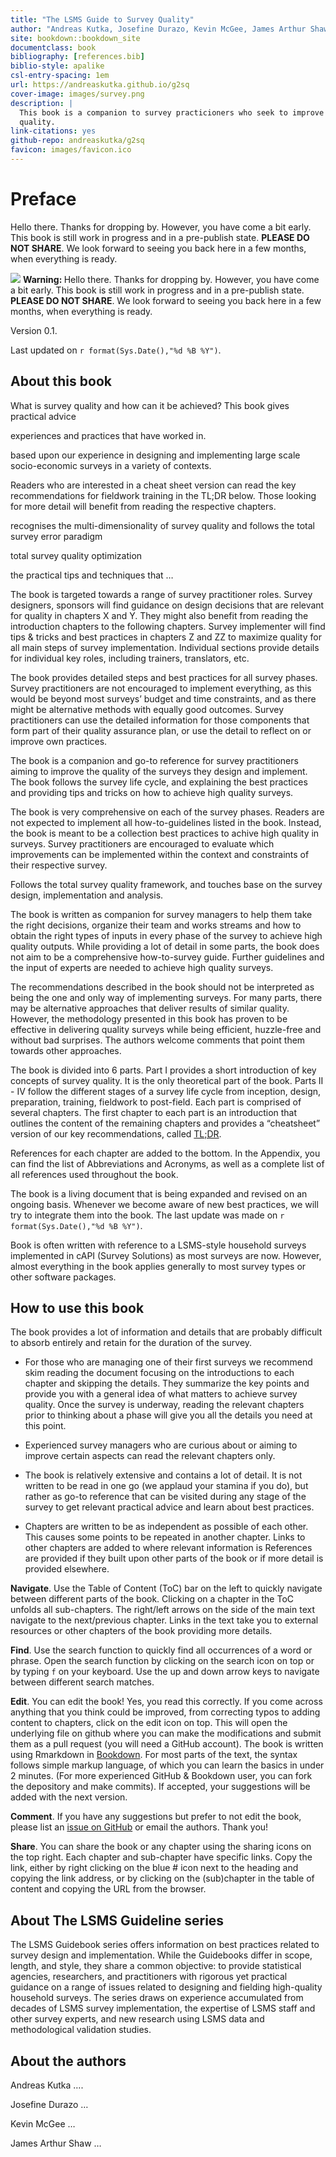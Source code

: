 ```yaml
--- 
title: "The LSMS Guide to Survey Quality"
author: "Andreas Kutka, Josefine Durazo, Kevin McGee, James Arthur Shaw"
site: bookdown::bookdown_site
documentclass: book
bibliography: [references.bib]
biblio-style: apalike
csl-entry-spacing: 1em
url: https://andreaskutka.github.io/g2sq
cover-image: images/survey.png
description: |
  This book is a companion to survey practicioners who seek to improve data 
  quality.
link-citations: yes
github-repo: andreaskutka/g2sq
favicon: images/favicon.ico
---
```


# Preface {-}
:::: { .careful  data-latex=""}
Hello there. Thanks for dropping by.  However, you have come a bit early. This book is still work in progress and in a pre-publish state. **PLEASE DO NOT SHARE**. We look forward to seeing you back here in a few months, when everything is ready.  
::::

:::: { .warn}
<img src="images/warning.svg" class="svg-inline"/> **Warning: **Hello there. Thanks for dropping by.  However, you have come a bit early. This book is still work in progress and in a pre-publish state. **PLEASE DO NOT SHARE**. We look forward to seeing you back here in a few months, when everything is ready.  
::::

Version 0.1.

Last updated on `r format(Sys.Date(),"%d %B %Y")`.


## About this book{-}

What is survey quality and how can it be achieved? This book gives practical advice 

experiences and practices that have worked in. 

based upon our experience in designing and implementing large scale socio-economic surveys in a variety of contexts. 

Readers who are interested in a cheat sheet version can read the key recommendations for fieldwork training in the TL;DR below. Those looking for more detail will benefit from reading the respective chapters. 


recognises the multi-dimensionality of survey quality and follows the total survey error paradigm

total survey quality optimization

the practical tips and techniques that ...

The book is targeted towards a range of survey practitioner roles. Survey designers, sponsors will find guidance on design decisions that are relevant for quality in chapters X and Y. They might also benefit from reading the introduction chapters to the following chapters. Survey implementer will find tips & tricks and best practices in chapters Z and ZZ to maximize quality for all main steps of survey implementation. Individual sections provide details for individual key roles, including trainers, translators, etc. 

The book provides detailed steps and best practices for all survey phases. Survey practitioners are not encouraged to implement everything, as this would be beyond most surveys' budget and time constraints, and as there might be alternative methods with equally good outcomes. Survey practitioners can use the detailed information for those components that form part of their quality assurance plan, or use the detail to reflect on or improve own practices. 

The book is a companion and go-to reference for survey practitioners aiming to improve the quality of the surveys they design and implement. The book follows the survey life cycle, and explaining the best practices and providing tips and tricks on how to achieve high quality surveys. 

The book is very comprehensive on each of the survey phases. Readers are not expected to implement all how-to-guidelines listed in the book. Instead, the book is meant to be a collection best practices to achive high quality in surveys. Survey practitioners are encouraged to evaluate which improvements can be implemented within the context and constraints of their respective survey.


Follows the total survey quality framework, and touches base on the survey design, implementation and analysis. 

The book is written as companion for survey managers to help them take the right decisions, organize their team and works streams and how to obtain the right types of inputs in every phase of the survey to achieve high quality outputs. While providing a lot of detail in some parts, the book does not aim to be a comprehensive how-to-survey guide. Further guidelines and the input of experts are needed to achieve high quality surveys. 

The recommendations described in the book should not be interpreted as being the one and only way of implementing surveys. For many parts, there may be alternative approaches that deliver results of similar quality. However, the methodology presented in this book has proven to be effective in delivering quality surveys while being efficient, huzzle-free and without bad surprises. The authors welcome comments that point them towards other approaches. 

The book is divided into 6 parts. Part I provides a short introduction of key concepts of survey quality. It is the only theoretical part of the book. Parts II - IV follow the different stages of a survey life cycle from inception, design, preparation, training, fieldwork to post-field. Each part is comprised of several chapters. The first chapter to each part is an introduction that outlines the content of the remaining chapters and provides a "cheatsheet" version of our key recommendations, called [TL;DR](https://www.merriam-webster.com/dictionary/TL%3BDR){target="_blank"}.

References for each chapter are added to the bottom. In the Appendix, you can find the list of Abbreviations and Acronyms, as well as a complete list of all references used throughout the book.

The book is a living document that is being expanded and revised on an ongoing basis. Whenever we become aware of new best practices, we will try to integrate them into the book. The last update was made on `r format(Sys.Date(),"%d %B %Y")`. 

Book is often written with reference to a LSMS-style household surveys implemented in cAPI (Survey Solutions) as most surveys are now. However, almost everything in the book applies generally to most survey types or other software packages. 

## How to use this book{-}

The book provides a lot of information and details that are probably difficult to absorb entirely and retain for the duration of the survey. 

* For those who are managing one of their first surveys we recommend skim reading the document focusing on the introductions to each chapter and skipping the details. They summarize the key points and provide you with a general idea of what matters to achieve survey quality. Once the survey is underway, reading the relevant chapters prior to thinking about a phase will give you all the details you need at this point.  

* Experienced survey managers who are curious about or aiming to improve certain aspects can read the relevant chapters only. 

* The book is relatively extensive and contains a lot of detail. It is not written to be read in one go (we applaud your stamina if you do), but rather as go-to reference that can be visited during any stage of the survey to get relevant practical advice and learn about best practices.

* Chapters are written to be as independent as possible of each other. This causes some points to be repeated in another chapter.  Links to other chapters are added to where relevant information is  References are provided if they built upon other parts of the book or if more detail is provided elsewhere. 

__Navigate__. Use the Table of Content (ToC) bar on the left to quickly navigate between different parts of the book. Clicking on a chapter in the ToC unfolds all sub-chapters. The right/left arrows on the side of the main text navigate to the next/previous chapter. Links in the text take you to external resources or other chapters of the book providing more details.

__Find__. Use the search function to quickly find all occurrences of a word or phrase. Open the search function by clicking on the search icon on top or by typing `f` on your keyboard. Use the up and down arrow keys to navigate between different search matches.

__Edit__. You can edit the book! Yes, you read this correctly. If you come across anything that you think could be improved, from correcting typos to adding content to chapters, click on the edit icon on top. This will open the underlying file on github where you can make the modifications and submit them as a pull request (you will need a GitHub account). The book is written using Rmarkdown in [Bookdown](https://bookdown.org/yihui/rmarkdown-cookbook){target="_blank"}. For most parts of the text, the syntax follows simple markup language, of which you can learn the basics in under 2 minutes. (For more experienced GitHub & Bookdown user, you can fork the depository and make commits). If accepted, your suggestions will be added with the next version. 

__Comment__. If you have any suggestions but prefer to not edit the book, please list an [issue on GitHub](https://github.com/andreaskutka/g2sq/issues/new){target="_blank"} or email the authors. Thank you!

__Share__. You can share the book or any chapter using the sharing icons on the top right. Each chapter and sub-chapter have specific links. Copy the link, either by right clicking on the blue # icon next to the heading and copying the link address, or by clicking on the (sub)chapter in the table of content and copying the URL from the browser. 




## About The LSMS Guideline series{-}

The LSMS Guidebook series offers information on best practices related to survey design and implementation. While the Guidebooks differ in scope, length, and style, they share a common objective: to provide statistical agencies, researchers, and practitioners with rigorous yet practical guidance on a range of issues related to designing and fielding high-quality household surveys. The series draws on experience accumulated from decades of LSMS survey implementation, the expertise of LSMS staff and other survey experts, and new research using LSMS data and methodological validation studies.

## About the authors{-}

Andreas Kutka ....

Josefine Durazo ...

Kevin McGee ...

James Arthur Shaw ...


